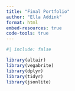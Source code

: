 ```yaml
---
title: "Final Portfolio"
author: "Ella Addink"
format: html
embed-resources: true
code-tools: true 
---
```


```r
#| include: false

library(altair)
library(vegabrite)
library(dplyr)
library(tidyr)
library(jsonlite)
```